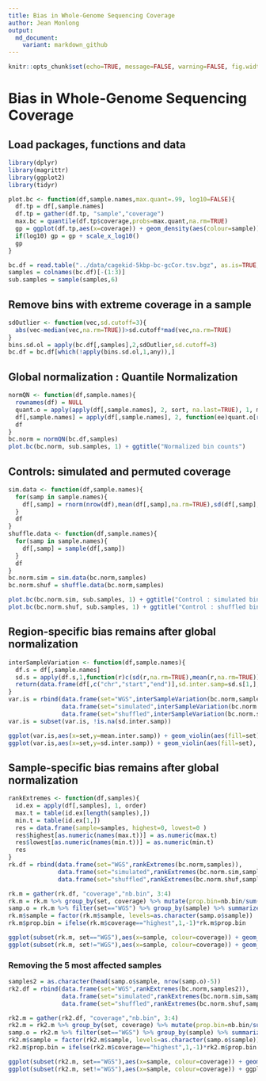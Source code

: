 ```yaml
---
title: Bias in Whole-Genome Sequencing Coverage
author: Jean Monlong
output:
  md_document:
    variant: markdown_github
---
```


```r
knitr::opts_chunk$set(echo=TRUE, message=FALSE, warning=FALSE, fig.width=10, tidy=TRUE)
```

# Bias in Whole-Genome Sequencing Coverage

## Load packages, functions and data

```r
library(dplyr)
library(magrittr)
library(ggplot2)
library(tidyr)

plot.bc <- function(df,sample.names,max.quant=.99, log10=FALSE){
  df.tp = df[,sample.names]
  df.tp = gather(df.tp, "sample","coverage")
  max.bc = quantile(df.tp$coverage,probs=max.quant,na.rm=TRUE)
  gp = ggplot(df.tp,aes(x=coverage)) + geom_density(aes(colour=sample)) + xlab("number of reads in window") + theme_bw() + ggplot2::xlim(min(df.tp$coverage, na.rm=TRUE),max.bc) + scale_colour_hue(name="sample")
  if(log10) gp = gp + scale_x_log10()
  gp
}

bc.df = read.table("../data/cagekid-5kbp-bc-gcCor.tsv.bgz", as.is=TRUE, sep="\t", header=TRUE)
samples = colnames(bc.df)[-(1:3)]
sub.samples = sample(samples,6)
```


## Remove bins with extreme coverage in a sample

```r
sdOutlier <- function(vec,sd.cutoff=3){
  abs(vec-median(vec,na.rm=TRUE))>sd.cutoff*mad(vec,na.rm=TRUE)
}
bins.sd.ol = apply(bc.df[,samples],2,sdOutlier,sd.cutoff=3)
bc.df = bc.df[which(!apply(bins.sd.ol,1,any)),]
```

## Global normalization : Quantile Normalization

```r
normQN <- function(df,sample.names){
  rownames(df) = NULL
  quant.o = apply(apply(df[,sample.names], 2, sort, na.last=TRUE), 1, median, na.rm=TRUE)
  df[,sample.names] = apply(df[,sample.names], 2, function(ee)quant.o[rank(ee)])
  df
}
bc.norm = normQN(bc.df,samples)
plot.bc(bc.norm, sub.samples, 1) + ggtitle("Normalized bin counts")
```

## Controls: simulated and permuted coverage

```r
sim.data <- function(df,sample.names){
  for(samp in sample.names){
    df[,samp] = rnorm(nrow(df),mean(df[,samp],na.rm=TRUE),sd(df[,samp],na.rm=TRUE))
  }
  df
}
shuffle.data <- function(df,sample.names){
  for(samp in sample.names){
    df[,samp] = sample(df[,samp])
  }
  df
}
bc.norm.sim = sim.data(bc.norm,samples)
bc.norm.shuf = shuffle.data(bc.norm,samples)

plot.bc(bc.norm.sim, sub.samples, 1) + ggtitle("Control : simulated bin counts")
plot.bc(bc.norm.shuf, sub.samples, 1) + ggtitle("Control : shuffled bin counts")
```


## Region-specific bias remains after global normalization

```r
interSampleVariation <- function(df,sample.names){
  df.s = df[,sample.names]
  sd.s = apply(df.s,1,function(r)c(sd(r,na.rm=TRUE),mean(r,na.rm=TRUE)))
  return(data.frame(df[,c("chr","start","end")],sd.inter.samp=sd.s[1,],mean.inter.samp=sd.s[2,]))
}
var.is = rbind(data.frame(set="WGS",interSampleVariation(bc.norm,samples)),
               data.frame(set="simulated",interSampleVariation(bc.norm.sim,samples)),
               data.frame(set="shuffled",interSampleVariation(bc.norm.shuf,samples)))
var.is = subset(var.is, !is.na(sd.inter.samp))

ggplot(var.is,aes(x=set,y=mean.inter.samp)) + geom_violin(aes(fill=set), scale="width") + ylab("bin inter-sample mean coverage") + theme_bw() + theme(text=element_text(size=20)) + guides(fill=FALSE) + coord_flip() + xlab("")
ggplot(var.is,aes(x=set,y=sd.inter.samp)) + geom_violin(aes(fill=set), scale="width") + ylab("bin inter-sample standard deviation") + theme_bw() + theme(text=element_text(size=20)) + guides(fill=FALSE) + coord_flip() + xlab("")
```


## Sample-specific bias remains after global normalization

```r
rankExtremes <- function(df,samples){
  id.ex = apply(df[,samples], 1, order)
  max.t = table(id.ex[length(samples),])
  min.t = table(id.ex[1,])
  res = data.frame(sample=samples, highest=0, lowest=0 )
  res$highest[as.numeric(names(max.t))] = as.numeric(max.t)
  res$lowest[as.numeric(names(min.t))] = as.numeric(min.t)
  res
}
rk.df = rbind(data.frame(set="WGS",rankExtremes(bc.norm,samples)),
              data.frame(set="simulated",rankExtremes(bc.norm.sim,samples)),
              data.frame(set="shuffled",rankExtremes(bc.norm.shuf,samples)))

rk.m = gather(rk.df, "coverage","nb.bin", 3:4)
rk.m = rk.m %>% group_by(set, coverage) %>% mutate(prop.bin=nb.bin/sum(nb.bin))
samp.o = rk.m %>% filter(set=="WGS") %>% group_by(sample) %>% summarize(prop.bin=sum(prop.bin)) %>% arrange(prop.bin)
rk.m$sample = factor(rk.m$sample, levels=as.character(samp.o$sample))
rk.m$prop.bin = ifelse(rk.m$coverage=="highest",1,-1)*rk.m$prop.bin

ggplot(subset(rk.m, set=="WGS"),aes(x=sample, colour=coverage)) + geom_point(aes(y=prop.bin)) + geom_linerange(aes(ymin=0,ymax=prop.bin)) + theme_bw() + xlab("sample") + geom_hline(yintercept=c(0,1/length(samples), -1/length(samples)),linetype=c(1,2,2)) + ylab("propotion of the studied genome") + scale_fill_hue(name="coverage") +  theme(text=element_text(size=20),legend.position=c(0,1),legend.justification=c(0,1), axis.text.x=element_blank())
ggplot(subset(rk.m, set!="WGS"),aes(x=sample, colour=coverage)) + geom_point(aes(y=prop.bin)) + geom_linerange(aes(ymin=0,ymax=prop.bin)) + theme_bw() + xlab("sample")+ ylab("propotion of the studied genome") + scale_fill_hue(name="coverage") +  theme(text=element_text(size=20),axis.text.x=element_blank(),legend.position="bottom") + facet_grid(set~.) + geom_hline(yintercept=c(0,1/length(samples), -1/length(samples)),linetype=rep(c(1,2,2),2))
```


### Removing the 5 most affected samples

```r
samples2 = as.character(head(samp.o$sample, nrow(samp.o)-5))
rk2.df = rbind(data.frame(set="WGS",rankExtremes(bc.norm,samples2)),
               data.frame(set="simulated",rankExtremes(bc.norm.sim,samples2)),
               data.frame(set="shuffled",rankExtremes(bc.norm.shuf,samples2)))

rk2.m = gather(rk2.df, "coverage","nb.bin", 3:4)
rk2.m = rk2.m %>% group_by(set, coverage) %>% mutate(prop.bin=nb.bin/sum(nb.bin))
samp.o = rk2.m %>% filter(set=="WGS") %>% group_by(sample) %>% summarize(prop.bin=sum(prop.bin)) %>% arrange(prop.bin)
rk2.m$sample = factor(rk2.m$sample, levels=as.character(samp.o$sample))
rk2.m$prop.bin = ifelse(rk2.m$coverage=="highest",1,-1)*rk2.m$prop.bin

ggplot(subset(rk2.m, set=="WGS"),aes(x=sample, colour=coverage)) + geom_point(aes(y=prop.bin)) + geom_linerange(aes(ymin=0,ymax=prop.bin)) + theme_bw() + xlab("sample") + geom_hline(yintercept=c(0,1/length(samples), -1/length(samples)),linetype=c(1,2,2)) + ylab("propotion of the studied genome") + scale_fill_hue(name="coverage") +  theme(text=element_text(size=20),legend.position=c(0,1),legend.justification=c(0,1), axis.text.x=element_blank())
ggplot(subset(rk2.m, set!="WGS"),aes(x=sample, colour=coverage)) + ggplot2::geom_point(aes(y=prop.bin)) + geom_linerange(aes(ymin=0,ymax=prop.bin)) + theme_bw() + xlab("sample") + geom_hline(yintercept=c(0,1/length(samples), -1/length(samples)),linetype=rep(c(1,2,2),2)) + ylab("propotion of the studied genome") + scale_fill_hue(name="coverage") +  theme(text=element_text(size=20),axis.text.x=element_blank(),legend.position="bottom") + facet_grid(set~.)
```
